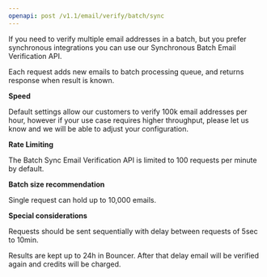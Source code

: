 ---
openapi: post /v1.1/email/verify/batch/sync
---

If you need to verify multiple email addresses in a batch, but you prefer
synchronous integrations you can use our Synchronous Batch Email
Verification API.

Each request adds new emails to batch processing queue, and returns response when result is known.

**Speed**

Default settings allow our customers to verify 100k email addresses per
hour, however if your use case requires higher throughput, please let us
know and we will be able to adjust your configuration.

**Rate Limiting**

The Batch Sync Email Verification API is limited to 100 requests per minute
by default.

**Batch size recommendation**

Single request can hold up to 10,000 emails.

**Special considerations**

Requests should be sent sequentially with delay between requests of 5sec
to 10min.

Results are kept up to 24h in Bouncer. After that delay email will be
verified again and credits will be charged.
